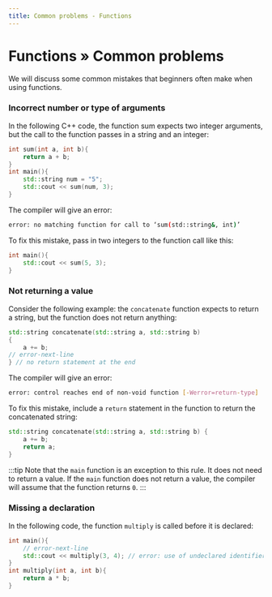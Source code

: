 ```yaml
---
title: Common problems - Functions
---
```


# Functions » Common problems


We will discuss some common mistakes that beginners often make when using functions.

### Incorrect number or type of arguments

In the following C++ code, the function sum expects two integer arguments, but the call to the function passes in a string and an integer:

```cpp
int sum(int a, int b){
	return a + b;
}
int main(){
	std::string num = "5";
	std::cout << sum(num, 3);
}
```

The compiler will give an error:

```bash
error: no matching function for call to ‘sum(std::string&, int)’
```

To fix this mistake, pass in two integers to the function call like this:

```cpp
int main(){
	std::cout << sum(5, 3);
}
```

### Not returning a value

Consider the following example: the `concatenate` function expects to return a string, but the function does not return anything:

```cpp
std::string concatenate(std::string a, std::string b)
{
	a += b;
// error-next-line
} // no return statement at the end
```

The compiler will give an error:

```bash
error: control reaches end of non-void function [-Werror=return-type]
```

To fix this mistake, include a `return` statement in the function to return the concatenated string:

```cpp
std::string concatenate(std::string a, std::string b) {
	a += b;
	return a;
}
```

:::tip
Note that the `main` function is an exception to this rule. It does not need to return a value.
If the `main` function does not return a value, the compiler will assume that the function returns `0`.
:::

### Missing a declaration

In the following code, the function `multiply` is called before it is declared:

```cpp
int main(){
	// error-next-line
	std::cout << multiply(3, 4); // error: use of undeclared identifier ‘multiply’
}
int multiply(int a, int b){
	return a * b;
}
```